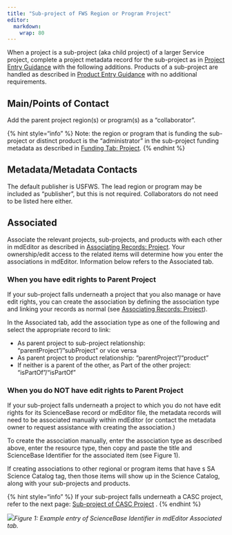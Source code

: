 ```yaml
---
title: "Sub-project of FWS Region or Program Project"
editor: 
  markdown: 
    wrap: 80
---
```


When a project is a sub-project (aka child project) of a larger Service project,
complete a project metadata record for the sub-project as in [Project Entry
Guidance](../../project-entry-guidance/) with the following additions. Products
of a sub-project are handled as described in [Product Entry
Guidance](../../product-entry-guidance/) with no additional requirements.

## Main/Points of Contact

Add the parent project region(s) or program(s) as a “collaborator”.

{% hint style="info" %} Note: the region or program that is funding the
sub-project or distinct product is the “administrator” in the sub-project
funding metadata as described in [Funding Tab:
Project](../../project-entry-guidance/funding-tab.md). {% endhint %}

## Metadata/Metadata Contacts

The default publisher is USFWS. The lead region or program may be included as
“publisher”, but this is not required. Collaborators do not need to be listed
here either.

## Associated

Associate the relevant projects, sub-projects, and products with each other in
mdEditor as described in [Associating Records:
Project](../../project-entry-guidance/associating-records.md). Your
ownership/edit access to the related items will determine how you enter the
associations in mdEditor. Information below refers to the Associated tab.

### When you have edit rights to Parent Project

If your sub-project falls underneath a project that you also manage or have edit
rights, you can create the association by defining the association type and
linking your records as normal (see [Associating Records:
Project](../../project-entry-guidance/associating-records.md)).

In the Associated tab, add the association type as one of the following and
select the appropriate record to link:

-   As parent project to sub-project relationship: “parentProject”/”subProject”
    or vice versa
-   As parent project to product relationship: “parentProject”/“product”
-   If neither is a parent of the other, as Part of the other project:
    “isPartOf”/“isPartOf”

### When you do NOT have edit rights to Parent Project

If your sub-project falls underneath a project to which you do not have edit
rights for its ScienceBase record or mdEditor file, the metadata records will
need to be associated manually within mdEditor (or contact the metadata owner to
request assistance with creating the association.)

To create the association manually, enter the association type as described
above, enter the resource type, then copy and paste the title and ScienceBase
Identifier for the associated item (see Figure 1).

If creating associations to other regional or program items that have s SA
Science Catalog tag, then those items will show up in the Science Catalog, along
with your sub-projects and products.

{% hint style="info" %} If your sub-project falls underneath a CASC project,
refer to the next page: [Sub-project of CASC Project](of-casc-project.md) . {%
endhint %}

![](https://lh6.googleusercontent.com/QmZ7tg3tPDdE7mHKKMQtSF3gb85n89q7r5QckLwhgM8R7wz5cQECif1kJtm6TwkWUDnk7Zvs8Z3ykTYoZXedqDYUEePpzzvAhxfHi5lJr0kuMeUlxzvy68DWzyc-H2S-0vlde2WV)*Figure
1: Example entry of ScienceBase Identifier in mdEditor Associated tab.*
